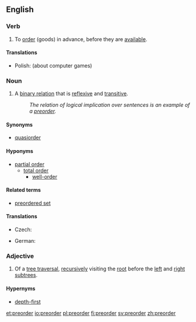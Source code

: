 ==English==
{{wikipedia}}

===Verb===
{{en-verb}}

# {{transitive}} To [[order]] (goods) in advance, before they are [[available]].

====Translations====
{{trans-top}}
* Polish: (about computer games) {{t-|pl|preorderować}}
{{trans-mid}}
{{trans-bottom}}

===Noun===
{{en-noun}}

# {{set theory}} A [[binary relation]] that is [[reflexive]] and [[transitive]].
#: ''The relation of logical implication over sentences is an example of a [[preorder]].''

====Synonyms====
* [[quasiorder]]

====Hyponyms====
* [[partial order]]
** [[total order]]
*** [[well-order]]

====Related terms====
* [[preordered set]]

====Translations====
{{trans-top|binary relation}}
* Czech: {{t-|cs|předuspořádání|n}}
{{trans-mid}}
* German: {{t-|de|Präordnung|f}}
{{trans-bottom}}

===Adjective===
{{en-adj|-}}

# {{computing theory}} Of a [[tree traversal]], [[recursive]]ly visiting the [[root]] before the [[left]] and [[right]] [[subtree]]s.

====Hypernyms====
* [[depth-first]]

[[et:preorder]]
[[io:preorder]]
[[pl:preorder]]
[[fi:preorder]]
[[sv:preorder]]
[[zh:preorder]]